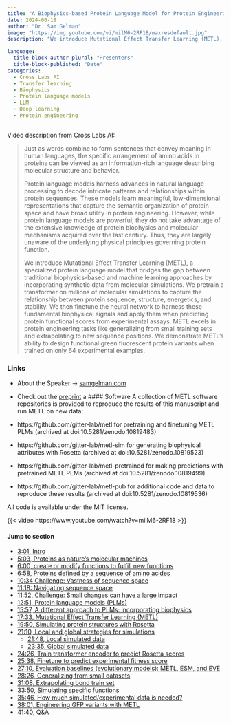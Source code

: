```yaml
---
title: "A Biophysics-based Protein Language Model for Protein Engineering"
date: 2024-06-18
author: "Dr. Sam Gelman"
image: "https://img.youtube.com/vi/milM6-2RF18/maxresdefault.jpg"
description: "We introduce Mutational Effect Transfer Learning (METL), a specialized protein language model that bridges the gap between traditional biophysics-based and machine learning approaches by incorporating synthetic data from molecular simulations."

language: 
  title-block-author-plural: "Presenters"
  title-block-published: "Date"
categories:
  - Cross Labs AI
  - Transfer learning
  - Biophysics
  - Protein language models
  - LLM
  - Deep learning
  - Protein engineering
---
```

Video description from Cross Labs AI:

> Just as words combine to form sentences that convey meaning in human languages, the specific arrangement of amino acids in proteins can be viewed as an information-rich language describing molecular structure and behavior. 
> 
> Protein language models harness advances in natural language processing to decode intricate patterns and relationships within protein sequences. These models learn meaningful, low-dimensional representations that capture the semantic organization of protein space and have broad utility in protein engineering. However, while protein language models are powerful, they do not take advantage of the extensive knowledge of protein biophysics and molecular mechanisms acquired over the last century. Thus, they are largely unaware of the underlying physical principles governing protein function.
> 
> We introduce Mutational Effect Transfer Learning (METL), a specialized protein language model that bridges the gap between traditional biophysics-based and machine learning approaches by incorporating synthetic data from molecular simulations. We pretrain a transformer on millions of molecular simulations to capture the relationship between protein sequence, structure, energetics, and stability. We then finetune the neural network to harness these fundamental biophysical signals and apply them when predicting protein functional scores from experimental assays. METL excels in protein engineering tasks like generalizing from small training sets and extrapolating to new sequence positions. We demonstrate METL's ability to design functional green fluorescent protein variants when trained on only 64 experimental examples.

### Links
- About the Speaker → [samgelman.com](https://samgelman.com)
- Check out the [preprint](https://www.biorxiv.org/content/10.1101/2024.03.15.585128v1) a
#### Software
A collection of METL software repositories is provided to reproduce the results of this manuscript and run METL on new data:

- https://github.com/gitter-lab/metl for pretraining and finetuning METL PLMs (archived at doi:10.5281/zenodo.10819483)

- https://github.com/gitter-lab/metl-sim for generating biophysical attributes with Rosetta (archived at doi:10.5281/zenodo.10819523)

- https://github.com/gitter-lab/metl-pretrained for making predictions with pretrained METL PLMs (archived at doi:10.5281/zenodo.10819499)

- https://github.com/gitter-lab/metl-pub for additional code and data to reproduce these results (archived at doi:10.5281/zenodo.10819536)

All code is available under the MIT license.

  

{{< video https://www.youtube.com/watch?v=milM6-2RF18 >}}

#### Jump to section
- [3:01, Intro](https://www.youtube.com/watch?v=milM6-2RF18&t=181s)
- [5:03, Proteins as nature's molecular machines](https://www.youtube.com/watch?v=milM6-2RF18&t=307s)
- [6:00, create or modify functions to fulfill new functions](https://www.youtube.com/watch?v=milM6-2RF18&t=360s)
- [6:58, Proteins defined by a sequence of amino acides](https://www.youtube.com/watch?v=milM6-2RF18&t=360s)
- [10:34 Challenge: Vastness of sequence space](https://www.youtube.com/watch?v=milM6-2RF18&t=634s)
- [11:18: Navigating sequence space](https://www.youtube.com/watch?v=milM6-2RF18&t=678s)
- [11:52, Challenge: Small changes can have a large impact](https://www.youtube.com/watch?v=milM6-2RF18&t=712s)
- [12:51, Protein language models (PLMs)](https://www.youtube.com/watch?v=milM6-2RF18&t=771s)
- [15:57, A different approach to PLMs: incorporating biophysics](https://www.youtube.com/watch?v=milM6-2RF18&t=957s)
- [17:33, Mutational Effect Transfer Learning (METL)](https://www.youtube.com/watch?v=milM6-2RF18&t=1053s)
- [19:50, Simulating protein structures with Rosetta](https://www.youtube.com/watch?v=milM6-2RF18&t=1190s)
- [21:10, Local and global strategies for simulations](https://www.youtube.com/watch?v=milM6-2RF18&t=1270s)
  - [21:48, Local simulated data](https://www.youtube.com/watch?v=milM6-2RF18&t=1308s)
  - [23:35, Global simulated data](https://www.youtube.com/watch?v=milM6-2RF18&t=1415s)
- [24:26, Train transformer encoder to predict Rosetta scores ](https://www.youtube.com/watch?v=milM6-2RF18&t=1466s)
- [25:38, Finetune to predict experimental fitness score](https://www.youtube.com/watch?v=milM6-2RF18&t=1538s)
- [27:10, Evaluation baselines (evolutionary models): METL, ESM, and EVE](https://www.youtube.com/watch?v=milM6-2RF18&t=1630s)
- [28:26, Generalizing from small datasets](https://www.youtube.com/watch?v=milM6-2RF18&t=1706s)
- [31:08, Extrapolating bond train set](https://www.youtube.com/watch?v=milM6-2RF18&t=1868s)
- [33:50, Simulating specific functions](https://www.youtube.com/watch?v=milM6-2RF18&t=2030s)
- [35:46, How much simulated/experimental data is needed?](https://www.youtube.com/watch?v=milM6-2RF18&t=2146s)
- [38:01, Engineering GFP variants with METL](https://www.youtube.com/watch?v=milM6-2RF18&t=2281s)
- [41:40, Q&A](https://www.youtube.com/watch?v=milM6-2RF18&t=2500s)

